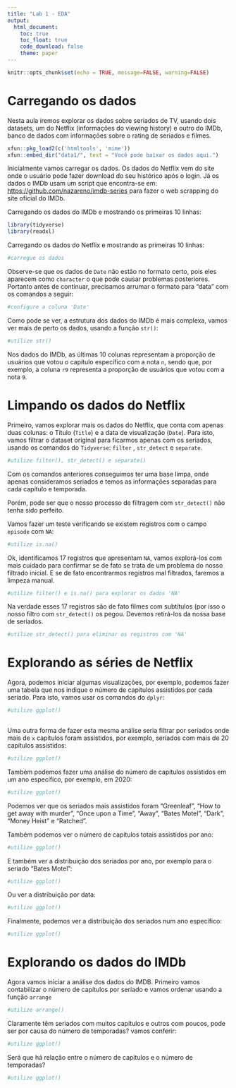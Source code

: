 ```yaml
---
title: "Lab 1 - EDA"
output: 
  html_document:
    toc: true
    toc_float: true
    code_download: false
    theme: paper
---
```


```r
knitr::opts_chunk$set(echo = TRUE, message=FALSE, warning=FALSE)
```

# Carregando os dados

Nesta aula iremos explorar os dados sobre seriados de TV, usando dois datasets, um do Netflix (informações do viewing history) e outro do IMDb, banco de dados com informações sobre o rating de seriados e filmes.

```r
xfun::pkg_load2(c('htmltools', 'mime'))
xfun::embed_dir("data1/", text = "Você pode baixar os dados aqui.")

```

Inicialmente vamos carregar os dados. Os dados do Netflix vem do site onde o usuário pode fazer download do seu histórico após o login. Já os dados o IMDb usam um script que encontra-se em: <https://github.com/nazareno/imdb-series> para fazer o web scrapping do site oficial do IMDb.

Carregando os dados do IMDb e mostrando os primeiras 10 linhas:

```r
library(tidyverse)
library(readxl)

```

Carregando os dados do Netflix e mostrando as primeiras 10 linhas:

```r

#carregue os dados


```

Observe-se que os dados de `Date` não estão no formato certo, pois eles aparecem como `character` o que pode causar problemas posteriores. Portanto antes de continuar, precisamos arrumar o formato para "data" com os comandos a seguir:

```r

#configure a coluna 'Date'
```

Como pode se ver, a estrutura dos dados do IMDb é mais complexa, vamos ver mais de perto os dados, usando a função `str()`:

```r
#utilize str()
```

Nos dados do IMDb, as últimas 10 colunas representam a proporção de usuários que votou o capítulo específico com a nota `n`, sendo que, por exemplo, a coluna `r9` representa a proporção de usuários que votou com a nota `9`.

# Limpando os dados do Netflix

Primeiro, vamos explorar mais os dados do Netflix, que conta com apenas duas colunas: o Título (`Title`) e a data de visualização (`Date`). Para isto, vamos filtrar o dataset original para ficarmos apenas com os seriados, usando os comandos do `Tidyverse`: `filter` , `str_detect` e `separate`.

```r
#utilize filter(), str_detect() e separate()
```

Com os comandos anteriores conseguimos ter uma base limpa, onde apenas consideramos seriados e temos as informações separadas para cada capítulo e temporada.

Porém, pode ser que o nosso processo de filtragem com `str_detect()` não tenha sido perfeito.

Vamos fazer um teste verificando se existem registros com o campo `episode` com `NA`:

```r
#utilize is.na()

```

Ok, identificamos 17 registros que apresentam `NA`, vamos explorá-los com mais cuidado para confirmar se de fato se trata de um problema do nosso filtrado inicial. E se de fato encontrarmos registros mal filtrados, faremos a limpeza manual.

```r
#utilize filter() e is.na() para explorar os dados 'NA'
```

Na verdade esses 17 registros são de fato filmes com subtítulos (por isso o nosso filtro com `str_detect()` os pegou. Devemos retirá-los da nossa base de seriados.

```r
#utilize str_detect() para eliminar os registros com 'NA'
```

# Explorando as séries de Netflix

Agora, podemos iniciar algumas visualizações, por exemplo, podemos fazer uma tabela que nos indique o número de capítulos assistidos por cada seriado. Para isto, vamos usar os comandos do `dplyr`:

```r

#utilize ggplot()
  
```

Uma outra forma de fazer esta mesma análise seria filtrar por seriados onde mais de `x` capítulos foram assistidos, por exemplo, seriados com mais de 20 capítulos assistidos:

```r
#utilize ggplot()
```

Também podemos fazer uma análise do número de capítulos assistidos em um ano específico, por exemplo, em 2020:

```r
#utilize ggplot()
```

Podemos ver que os seriados mais assistidos foram "Greenleaf", "How to get away with murder", "Once upon a Time", "Away", "Bates Motel", "Dark", "Money Heist" e "Ratched".

Também podemos ver o número de capítulos totais assistidos por ano:

```r
#utilize ggplot()
```

E também ver a distribuição dos seriados por ano, por exemplo para o seriado "Bates Motel":

```r
#utilize ggplot()
```

Ou ver a distribuição por data:

```r
#utilize ggplot()
```

Finalmente, podemos ver a distribuição dos seriados num ano específico:

```r

#utilize ggplot()
```

# Explorando os dados do IMDb

Agora vamos iniciar a análise dos dados do IMDB. Primeiro vamos contabilizar o número de capítulos por seriado e vamos ordenar usando a função `arrange`

```r
#utilize arrange()
```

Claramente têm seriados com muitos capítulos e outros com poucos, pode ser por causa do número de temporadas? vamos conferir:

```r
#utilize ggplot()
```

Será que há relação entre o número de capítulos e o número de temporadas?

```r
#utilize ggplot()

```


